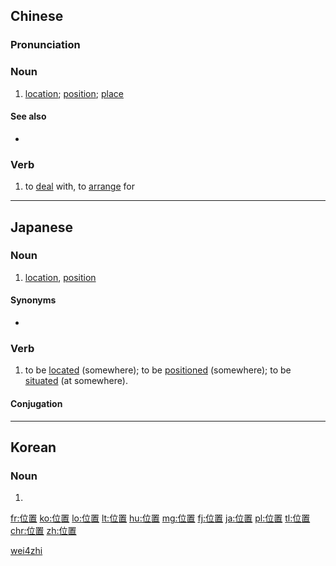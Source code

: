 ==Chinese==
{{zh-hanzi-box|[[位]][[置]]}}

===Pronunciation===
{{zh-pron
|m=wèizhì,tl=y
|c=wai6 zi3
|cat=n}}

===Noun===
{{zh-noun}}

# [[location]]; [[position]]; [[place]]

====See also====
* {{zh-l|位於/位于}}

===Verb===
{{zh-verb}}
# to [[deal]] with, to [[arrange]] for

[[Category:Elementary Mandarin|wei4zhi]]

----

==Japanese==
{{ja-kanjitab|い|ち|yomi=on}}

===Noun===
{{ja-noun|いち}}

# [[location]], [[position]]
#: {{ja-usex|現在'''位置'''|げんざい'''いち'''|the current position ("you are here" - as used on maps)}}

====Synonyms====
* {{ja-r|場所|ばしょ}}

===Verb===
{{ja-verb-suru|いち}}

# to be [[located]] (somewhere); to be [[positioned]] (somewhere); to be [[situated]] (at somewhere).
#: {{ja-usex|宮崎県は九州地方の南東部に'''位置'''する県。|^みやざき けん は ^きゅうしゅう ちほう の なんとうぶ に '''いち''' する けん。|Miyazaki prefecture '''is situated''' in the south-east part of the Kyūshū region.}}

====Conjugation====
{{ja-suru|いち}}

----

==Korean==
{{ko-hanjatab}}

===Noun===
{{ko-noun|hj|hangeul=위치}}

# {{hanja form of|위치|[[location]]}}

[[fr:位置]]
[[ko:位置]]
[[lo:位置]]
[[lt:位置]]
[[hu:位置]]
[[mg:位置]]
[[fj:位置]]
[[ja:位置]]
[[pl:位置]]
[[tl:位置]]
[[chr:位置]]
[[zh:位置]]